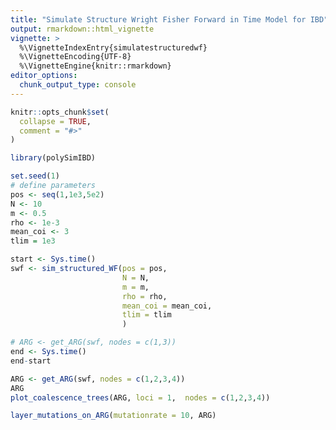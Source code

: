 ```yaml
---
title: "Simulate Structure Wright Fisher Forward in Time Model for IBD"
output: rmarkdown::html_vignette
vignette: >
  %\VignetteIndexEntry{simulatestructuredwf}
  %\VignetteEncoding{UTF-8}
  %\VignetteEngine{knitr::rmarkdown}
editor_options: 
  chunk_output_type: console
---
```


```r
knitr::opts_chunk$set(
  collapse = TRUE,
  comment = "#>"
)
```

```r
library(polySimIBD)
```


```r
set.seed(1)
# define parameters
pos <- seq(1,1e3,5e2)
N <- 10
m <- 0.5
rho <- 1e-3
mean_coi <- 3
tlim = 1e3

start <- Sys.time()
swf <- sim_structured_WF(pos = pos,
                         N = N, 
                         m = m,
                         rho = rho, 
                         mean_coi = mean_coi,
                         tlim = tlim
                         )

# ARG <- get_ARG(swf, nodes = c(1,3))
end <- Sys.time()
end-start

ARG <- get_ARG(swf, nodes = c(1,2,3,4))
ARG
plot_coalescence_trees(ARG, loci = 1,  nodes = c(1,2,3,4))

layer_mutations_on_ARG(mutationrate = 10, ARG)



```
